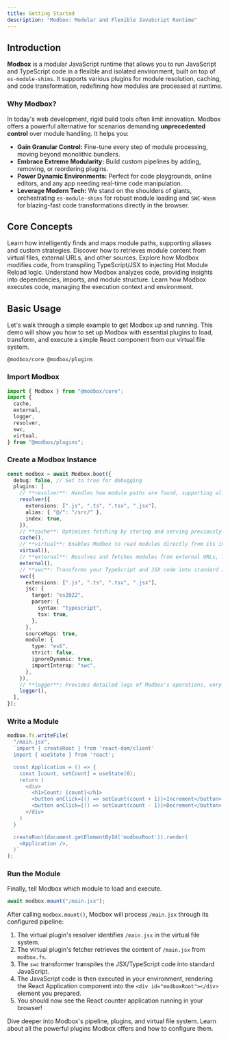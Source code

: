 ```yaml
---
title: Getting Started
description: "Modbox: Modular and Flexible JavaScript Runtime"
---
```


## Introduction

**Modbox** is a modular JavaScript runtime that allows you to run JavaScript and TypeScript code in a flexible and isolated environment, built on top of `es-module-shims`. It supports various plugins for module resolution, caching, and code transformation, redefining how modules are processed at runtime.

### Why Modbox?

In today's web development, rigid build tools often limit innovation. Modbox offers a powerful alternative for scenarios demanding **unprecedented control** over module handling. It helps you:

- **Gain Granular Control:** Fine-tune every step of module processing, moving beyond monolithic bundlers.
- **Embrace Extreme Modularity:** Build custom pipelines by adding, removing, or reordering plugins.
- **Power Dynamic Environments:** Perfect for code playgrounds, online editors, and any app needing real-time code manipulation.
- **Leverage Modern Tech:** We stand on the shoulders of giants, orchestrating `es-module-shims` for robust module loading and `SWC-Wasm` for blazing-fast code transformations directly in the browser.

## Core Concepts

<Cards className="grid-cols-2">
  <Card href="/docs/core-concepts/resolvers" title="Resolvers">
    Learn how intelligently finds and maps module paths, supporting aliases and
    custom strategies.
  </Card>
  <Card href="/docs/core-concepts/fetchers" title="Fetchers">
    Discover how to retrieves module content from virtual files, external URLs,
    and other sources.
  </Card>
  <Card href="/docs/core-concepts/transformers" title="Transformers">
    Explore how Modbox modifies code, from transpiling TypeScript/JSX to
    injecting Hot Module Reload logic.
  </Card>
  <Card href="/docs/core-concepts/analyzers" title="Analyzer">
    Understand how Modbox analyzes code, providing insights into dependencies,
    imports, and module structure.
  </Card>
  <Card href="/docs/core-concepts/runtimes" title="Runtimes">
    Learn how Modbox executes code, managing the execution context and
    environment.
  </Card>
</Cards>

## Basic Usage

Let's walk through a simple example to get Modbox up and running. This demo will show you how to set up Modbox with essential plugins to load, transform, and execute a simple React component from our virtual file system.

```package-install
@modbox/core @modbox/plugins
```

### Import Modbox

```ts
import { Modbox } from "@modbox/core";
import {
  cache,
  external,
  logger,
  resolver,
  swc,
  virtual,
} from "@modbox/plugins";
```

### Create a Modbox Instance

```ts
const modbox = await Modbox.boot({
  debug: false, // Set to true for debugging
  plugins: [
    // **resolver**: Handles how module paths are found, supporting aliases (`@/`) and file extensions.
    resolver({
      extensions: [".js", ".ts", ".tsx", ".jsx"],
      alias: { "@/": "/src/" },
      index: true,
    }),
    // **cache**: Optimizes fetching by storing and serving previously loaded modules.
    cache(),
    // **virtual**: Enables Modbox to read modules directly from its in-memory file system (`modbox.fs`).
    virtual(),
    // **external**: Resolves and fetches modules from external URLs, like CDNs (e.g., from `https://esm.sh/*`).
    external(),
    // **swc**: Transforms your TypeScript and JSX code into standard JavaScript, essential for React.
    swc({
      extensions: [".js", ".ts", ".tsx", ".jsx"],
      jsc: {
        target: "es2022",
        parser: {
          syntax: "typescript",
          tsx: true,
        },
      },
      sourceMaps: true,
      module: {
        type: "es6",
        strict: false,
        ignoreDynamic: true,
        importInterop: "swc",
      },
    }),
    // **logger**: Provides detailed logs of Modbox's operations, very useful for debugging your pipeline.
    logger(),
  ],
});
```

### Write a Module

```ts
modbox.fs.writeFile(
  "/main.jsx",
  `import { createRoot } from 'react-dom/client'
  import { useState } from 'react';

  const Application = () => {
    const [count, setCount] = useState(0);
    return (
      <div>
        <h1>Count: {count}</h1>
        <button onClick={() => setCount(count + 1)}>Increment</button>
        <button onClick={() => setCount(count - 1)}>Decrement</button>
      </div>
    )
  }

  createRoot(document.getElementById('modboxRoot')).render(
    <Application />,
  )`
);
```

### Run the Module

Finally, tell Modbox which module to load and execute.

```ts
await modbox.mount("/main.jsx");
```

After calling `modbox.mount()`, Modbox will process `/main.jsx` through its configured pipeline:

1. The virtual plugin's resolver identifies `/main.jsx` in the virtual file system.
2. The virtual plugin's fetcher retrieves the content of `/main.jsx` from `modbox.fs`.
3. The `swc` transformer transpiles the JSX/TypeScript code into standard JavaScript.
4. The JavaScript code is then executed in your environment, rendering the React Application component into the `<div id="modboxRoot"></div>` element you prepared.
5. You should now see the React counter application running in your browser!

<Cards>
  <Card href="/docs/core-concepts" title="Understand Core Concepts">
    Dive deeper into Modbox's pipeline, plugins, and virtual file system.
  </Card>
  <Card href="/docs/plugins" title="Explore Official Plugins">
    Learn about all the powerful plugins Modbox offers and how to configure
    them.
  </Card>
</Cards>
